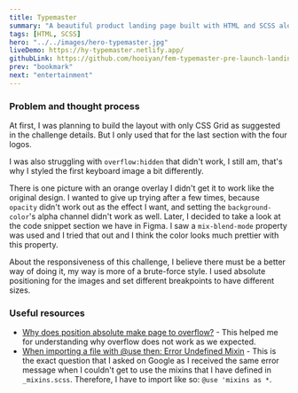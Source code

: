 ```yaml
---
title: Typemaster
summary: "A beautiful product landing page built with HTML and SCSS along with modern CSS practices."
tags: [HTML, SCSS]
hero: "../../images/hero-typemaster.jpg"
liveDemo: https://hy-typemaster.netlify.app/
githubLink: https://github.com/hooiyan/fem-typemaster-pre-launch-landing-page
prev: "bookmark"
next: "entertainment"
---
```


### Problem and thought process

At first, I was planning to build the layout with only CSS Grid as suggested in the challenge details. But I only used that for the last section with the four logos.

I was also struggling with `overflow:hidden` that didn't work, I still am, that's why I styled the first keyboard image a bit differently.

There is one picture with an orange overlay I didn't get it to work like the original design. I wanted to give up trying after a few times, because `opacity` didn't work out as the effect I want, and setting the `background-color`'s alpha channel didn't work as well. Later, I decided to take a look at the code snippet section we have in Figma. I saw a `mix-blend-mode` property was used and I tried that out and I think the color looks much prettier with this property.

About the responsiveness of this challenge, I believe there must be a better way of doing it, my way is more of a brute-force style. I used absolute positioning for the images and set different breakpoints to have different sizes.

### Useful resources

- [Why does position absolute make page to overflow?](https://newbedev.com/why-does-position-absolute-make-page-to-overflow) - This helped me for understanding why overflow does not work as we expected.
- [When importing a file with @use then: Error Undefined Mixin](https://stackoverflow.com/questions/66365150/when-importing-a-file-with-use-then-error-undefined-mixin) - This is the exact question that I asked on Google as I received the same error message when I couldn't get to use the mixins that I have defined in `_mixins.scss`. Therefore, I have to import like so: `@use 'mixins as *`.
